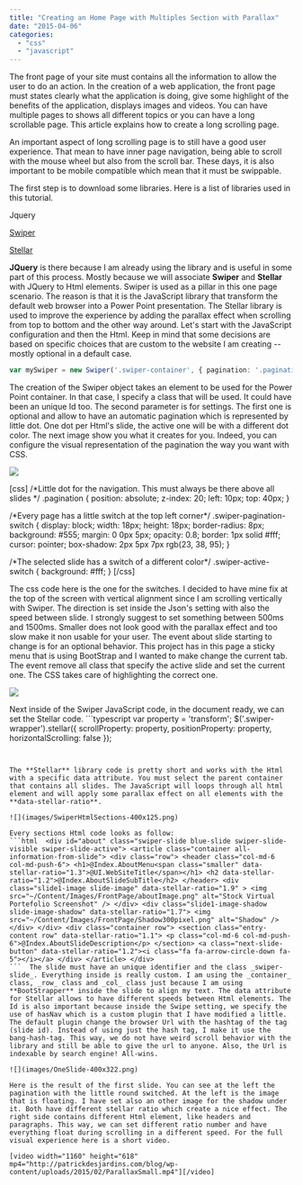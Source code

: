 ```yaml
---
title: "Creating an Home Page with Multiples Section with Parallax"
date: "2015-04-06"
categories: 
  - "css"
  - "javascript"
---
```


The front page of your site must contains all the information to allow the user to do an action. In the creation of a web application, the front page must states clearly what the application is doing, give some highlight of the benefits of the application, displays images and videos. You can have multiple pages to shows all different topics or you can have a long scrollable page. This article explains how to create a long scrolling page.

An important aspect of long scrolling page is to still have a good user experience. That mean to have inner page navigation, being able to scroll with the mouse wheel but also from the scroll bar. These days, it is also important to be mobile compatible which mean that it must be swippable.

The first step is to download some libraries. Here is a list of libraries used in this tutorial.

Jquery

[Swiper](http://www.idangero.us/swiper/)

[Stellar](http://markdalgleish.com/projects/stellar.js/)

**JQuery** is there because I am already using the library and is useful in some part of this process. Mostly because we will associate **Swiper** and **Stellar** with JQuery to Html elements. Swiper is used as a pillar in this one page scenario. The reason is that it is the JavaScript library that transform the default web browser into a Power Point presentation. The Stellar library is used to improve the experience by adding the parallax effect when scrolling from top to bottom and the other way around. Let's start with the JavaScript configuration and then the Html. Keep in mind that some decisions are based on specific choices that are custom to the website I am creating -- mostly optional in a default case.

```typescript
var mySwiper = new Swiper('.swiper-container', { pagination: '.pagination', paginationClickable: true, mode: 'vertical', speed: 1000, mousewheelControl: true, onSlideChangeStart: function(swiper) { var slideIndex = swiper.activeIndex; $('#pagination-nav li').removeClass("active"); $('#pagination-nav li:eq(' + slideIndex + ')').addClass("active"); }, hashNav: true, grabCursor: true }); 
``` 
 The creation of the Swiper object takes an element to be used for the Power Point container. In that case, I specify a class that will be used. It could have been an unique Id too. The second parameter is for settings. The first one is optional and allow to have an automatic pagination which is represented by little dot. One dot per Html's slide, the active one will be with a different dot color. The next image show you what it creates for you. Indeed, you can configure the visual representation of the pagination the way you want with CSS.

![](images/Pagination2.png)

[css] /\*Little dot for the navigation. This must always be there above all slides \*/ .pagination { position: absolute; z-index: 20; left: 10px; top: 40px; }

/\*Every page has a little switch at the top left corner\*/ .swiper-pagination-switch { display: block; width: 18px; height: 18px; border-radius: 8px; background: #555; margin: 0 0px 5px; opacity: 0.8; border: 1px solid #fff; cursor: pointer; box-shadow: 2px 5px 7px rgb(23, 38, 95); }

/\*The selected slide has a switch of a different color\*/ .swiper-active-switch { background: #fff; } [/css]

The css code here is the one for the switches. I decided to have mine fix at the top of the screen with vertical alignment since I am scrolling vertically with Swiper. The direction is set inside the Json's setting with also the speed between slide. I strongly suggest to set something between 500ms and 1500ms. Smaller does not look good with the parallax effect and too slow make it non usable for your user. The event about slide starting to change is for an optional behavior. This project has in this page a sticky menu that is using BootStrap and I wanted to make change the current tab. The event remove all class that specify the active slide and set the current one. The CSS takes care of highlighting the correct one.

![](images/StickyMenu-400x34.png)

Next inside of the Swiper JavaScript code, in the document ready, we can set the Stellar code. ```typescript
var property = 'transform'; $('.swiper-wrapper').stellar({ scrollProperty: property, positionProperty: property, horizontalScrolling: false }); 
``` 


The **Stellar** library code is pretty short and works with the Html with a specific data attribute. You must select the parent container that contains all slides. The JavaScript will loops through all html element and will apply some parallax effect on all elements with the **data-stellar-ratio**.

![](images/SwiperHtmlSections-400x125.png)

Every sections Html code looks as follow: 
```html  <div id="about" class="swiper-slide blue-slide swiper-slide-visible swiper-slide-active"> <article class="container all-information-from-slide"> <div class="row"> <header class="col-md-6 col-md-push-6"> <h1>@Index.AboutMenu<span class="smaller" data-stellar-ratio="1.3">@UI.WebSiteTitle</span></h1> <h2 data-stellar-ratio="1.2">@Index.AboutSlideSubTitle</h2> </header> <div class="slide1-image slide-image" data-stellar-ratio="1.9" > <img src="~/Content/Images/FrontPage/aboutImage.png" alt="Stock Virtual Portefolio Screenshot" /> </div> <div class="slide1-image-shadow slide-image-shadow" data-stellar-ratio="1.7"> <img src="~/Content/Images/FrontPage/Shadow300pixel.png" alt="Shadow" /> </div> </div> <div class="container row"> <section class="entry-content row" data-stellar-ratio="1.1"> <p class="col-md-6 col-md-push-6">@Index.AboutSlideDescription</p> </section> <a class="next-slide-button" data-stellar-ratio="1.2"><i class="fa fa-arrow-circle-down fa-5"></i></a> </div> </article> </div> 
```  The slide must have an unique identifier and the class _swiper-slide_. Everything inside is really custom. I am using the _container_ class, _row_ class and _col_ class just because I am using **BootStrapper** inside the slide to align my text. The data attribute for Stellar allows to have different speeds between Html elements. The Id is also important because inside the Swipe setting, we specify the use of hasNav which is a custom plugin that I have modified a little. The default plugin change the browser Url with the hashtag of the tag (slide id). Instead of using just the hash tag, I make it use the bang-hash-tag. This way, we do not have weird scroll behavior with the library and still be able to give the url to anyone. Also, the Url is indexable by search engine! All-wins.

![](images/OneSlide-400x322.png)

Here is the result of the first slide. You can see at the left the pagination with the little round switched. At the left is the image that is floating. I have set also an other image for the shadow under it. Both have different stellar ratio which create a nice effect. The right side contains different Html element, like headers and paragraphs. This way, we can set different ratio number and have everything float during scrolling in a different speed. For the full visual experience here is a short video.

[video width="1160" height="618" mp4="http://patrickdesjardins.com/blog/wp-content/uploads/2015/02/ParallaxSmall.mp4"][/video]
